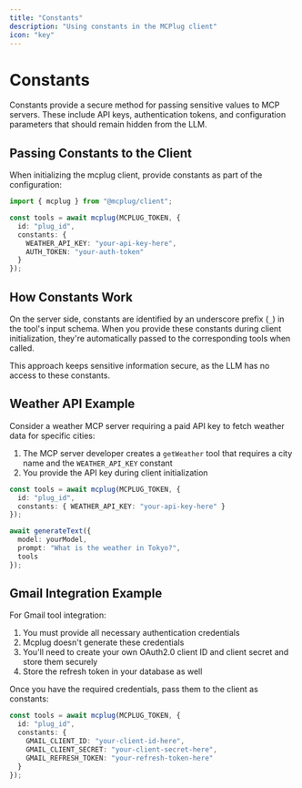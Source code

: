 ```yaml
---
title: "Constants"
description: "Using constants in the MCPlug client"
icon: "key"
---
```


# Constants

Constants provide a secure method for passing sensitive values to MCP servers. These include API keys, authentication tokens, and configuration parameters that should remain hidden from the LLM.

## Passing Constants to the Client

When initializing the mcplug client, provide constants as part of the configuration:

```ts
import { mcplug } from "@mcplug/client";

const tools = await mcplug(MCPLUG_TOKEN, {
  id: "plug_id",
  constants: {
    WEATHER_API_KEY: "your-api-key-here",
    AUTH_TOKEN: "your-auth-token"
  }
});
```

## How Constants Work

On the server side, constants are identified by an underscore prefix (`_`) in the tool's input schema. When you provide these constants during client initialization, they're automatically passed to the corresponding tools when called.

This approach keeps sensitive information secure, as the LLM has no access to these constants.

## Weather API Example

Consider a weather MCP server requiring a paid API key to fetch weather data for specific cities:

1. The MCP server developer creates a `getWeather` tool that requires a city name and the `WEATHER_API_KEY` constant
2. You provide the API key during client initialization

```ts
const tools = await mcplug(MCPLUG_TOKEN, {
  id: "plug_id",
  constants: { WEATHER_API_KEY: "your-api-key-here" }
});

await generateText({
  model: yourModel,
  prompt: "What is the weather in Tokyo?",
  tools
});
```

## Gmail Integration Example

For Gmail tool integration:

1. You must provide all necessary authentication credentials
2. Mcplug doesn't generate these credentials
3. You'll need to create your own OAuth2.0 client ID and client secret and store them securely
4. Store the refresh token in your database as well

Once you have the required credentials, pass them to the client as constants:

```ts
const tools = await mcplug(MCPLUG_TOKEN, {
  id: "plug_id",
  constants: {
    GMAIL_CLIENT_ID: "your-client-id-here",
    GMAIL_CLIENT_SECRET: "your-client-secret-here",
    GMAIL_REFRESH_TOKEN: "your-refresh-token-here"
  }
});
```
